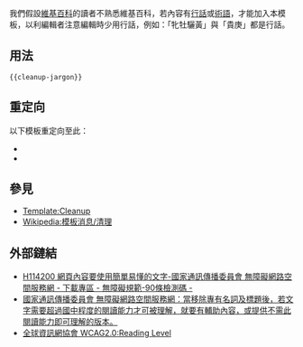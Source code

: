 <noinclude>{{template doc page viewed directly}}</noinclude>
{{Twinkle standard installation}}
<!-- 在本行下編輯模板說明 -->
我們假設[[維基百科]]的讀者不熟悉維基百科，若內容有[[行話]]或[[術語]]，才能加入本模板，以利編輯者注意編輯時少用行話，例如：「牝牡驪黃」與「貴庚」都是行話。

== 用法 ==
<code><nowiki>{{cleanup-jargon}}</nowiki></code>

== 重定向 ==
以下模板重定向至此：
*{{tl|行話}}
*{{tl|術語}}

== 參見 ==
* [[Template:Cleanup]]
* [[Wikipedia:模板消息/清理]]
==外部鏈結==
*[http://www.handicap-free.nat.gov.tw/Download/Detail/36?Category=39 H114200 網頁內容要使用簡單易懂的文字-國家通訊傳播委員會 無障礙網路空間服務網  - 下載專區 - 無障礙規範-90條檢測碼 -]
*[https://accessibility.ncc.gov.tw/Accessible/Detail/4461?Category=68#3.1.5 國家通訊傳播委員會 無障礙網路空間服務網：當移除專有名詞及標題後，若文字需要超過國中程度的閱讀能力才可被理解，就要有輔助內容，或提供不需此閱讀能力即可理解的版本。]
*[https://www.w3.org/WAI/WCAG21/quickref/#reading-level 全球資訊網協會 WCAG2.0:Reading Level]
<includeonly>
<!-- 本行下加入模板的分類 -->
[[Category:清理模板|{{PAGENAME}}]]

<!-- 本行下加入模板的跨語言鏈接 -->
</includeonly>